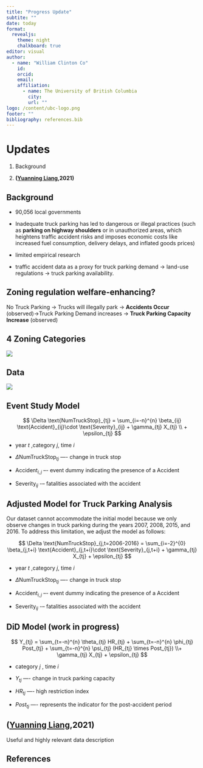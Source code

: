 ```yaml
---
title: "Progress Update"
subtite: ""
date: today
format: 
  revealjs:
    theme: night
    chalkboard: true
editor: visual
author:
  - name: "William Clinton Co"
    id: 
    orcid: 
    email: 
    affiliation: 
      - name: The University of British Columbia
        city: 
        url: ""
logo: /content/ubc-logo.png
footer: ""
bibliography: references.bib
---
```


# Updates

1.  Background

2.  **([Yuanning Liang](https://papers.ssrn.com/sol3/cf_dev/AbsByAuth.cfm?per_id=3113619 "View other papers by this author"),2021)**

## Background

-   90,056 local governments

-   Inadequate truck parking has led to dangerous or illegal practices (such as **parking on highway shoulders** or in unauthorized areas, which heightens traffic accident risks and imposes economic costs like increased fuel consumption, delivery delays, and inflated goods prices)

-   limited empirical research

-   traffic accident data as a proxy for truck parking demand -\> land-use regulations -\> truck parking availability.

## Zoning regulation welfare-enhancing?

No Truck Parking → Trucks will illegally park → **Accidents Occur** (observed)→Truck Parking Demand increases → **Truck Parking Capacity Increase** (observed)

## 4 Zoning Categories

![](images/unnamed%20(1).png)

## Data

![](images/unnamed.png)

## Event Study Model

$$
\Delta \text{NumTruckStop}_{tj} = \sum_{i=-n}^{n} \beta_{ij} \text{Accident}_{ij}\cdot \text{Severity}_{ij} + \gamma_{tj} X_{tj} \\ + \epsilon_{tj}
$$

-   year $t$ ,category $j$, time $i$

-   $\Delta\text{NumTruckStop}_{tj}$ —- change in truck stop

-   $\text{Accident}_{i,j}$ –- event dummy indicating the presence of a Accident

-   $\text{Severity}_{ij}$ -– fatalities associated with the accident

## Adjusted Model for Truck Parking Analysis

Our dataset cannot accommodate the initial model because we only observe changes in truck parking during the years 2007, 2008, 2015, and 2016. To address this limitation, we adjust the model as follows:

$$
\Delta \text{NumTruckStop}_{j,t=2006-2016} = \sum_{i=-2}^{0} \beta_{j,t+i} \text{Accident}_{j,t+i}\cdot \text{Severity}_{j,t+i} + \gamma_{tj} X_{tj} + \epsilon_{tj}
$$

-   year $t$ ,category $j$, time $i$

-   $\Delta\text{NumTruckStop}_{tj}$ —- change in truck stop

-   $\text{Accident}_{i,j}$ –- event dummy indicating the presence of a Accident

-   $\text{Severity}_{ij}$ -– fatalities associated with the accident

## DiD Model (work in progress)

$$
Y_{tj} = \sum_{t=-n}^{n} \theta_{tj} HR_{tj} + \sum_{t=-n}^{n} \phi_{tj} Post_{tj} + \sum_{t=-n}^{n} \psi_{tj} (HR_{tj} \times Post_{tj}) \\+ \gamma_{tj} X_{tj} + \epsilon_{tj}
$$

-   category $j$ , time $i$

-   $Y_{tj}$ —- change in truck parking capacity

-   $HR_{tj}$ —- high restriction index

-   $Post_{tj}$ —- represents the indicator for the post-accident period

## **([Yuanning Liang](https://papers.ssrn.com/sol3/cf_dev/AbsByAuth.cfm?per_id=3113619 "View other papers by this author"),2021)**

Useful and highly relevant data description

## References
